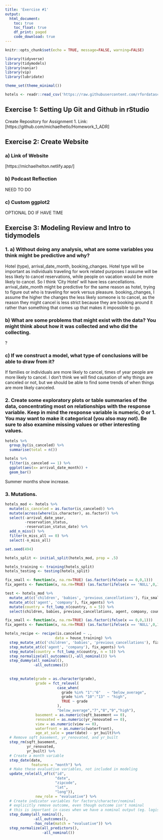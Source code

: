 ```yaml
---
title: 'Exercise #1'
output: 
  html_document:
    toc: true
    toc_float: true
    df_print: paged
    code_download: true
---
```


```r
knitr::opts_chunk$set(echo = TRUE, message=FALSE, warning=FALSE)
```

```r
library(tidyverse)
library(tidymodels)
library(naniar)
library(vip)
library(lubridate)
```

```r
theme_set(theme_minimal())
```

```r
hotels <- readr::read_csv('https://raw.githubusercontent.com/rfordatascience/tidytuesday/master/data/2020/2020-02-11/hotels.csv')
```

## Exercise 1: Setting Up Git and Github in rStudio

Create Repository for Assignment 1. Link: [https://github.com/michaelhetlo/Homework_1_ADR]

## Exercise 2: Create Website

### a) Link of Website

[https://michaelhelton.netlify.app/]

### b) Podcast Reflection

NEED TO DO

### c) Custom ggplot2

OPTIONAL DO IF HAVE TIME

## Exercise 3: Modeling Review and Intro to tidymodels

### 1. a) Without doing any analysis, what are some variables you think might be predictive and why?
Hotel (type), arrival_date_month, booking_changes.  Hotel type will be important as individuals traveling for work related purposes I assume will be less likely to cancel reservations, while people on vacation would be more likely to cancel.  So I think 'City Hotel' will have less cancellations. arrival_date_month might be predictive for the same reason as hotel, trying to figure out who is traveling for work versus pleasure.  booking_changes, I assume the higher the changes the less likely someone is to cancel, as the reason they might cancel is less strict because they are booking around it rather than something that comes up that makes it impossible to go.

### b) What are some problems that might exist with the data? You might think about how it was collected and who did the collecting.
?

### c) If we construct a model, what type of conclusions will be able to draw from it? 
If families or individuals are more likely to cancel, times of year people are more likely to cancel.  I don't think we will find causation of why things are canceled or not, but we should be able to find some trends of when things are more likely canceled. 

### 2. Create some exploratory plots or table summaries of the data, concentrating most on relationships with the response variable. Keep in mind the response variable is numeric, 0 or 1. You may want to make it categorical (you also may not). Be sure to also examine missing values or other interesting values.

```r
hotels %>%
  group_by(is_canceled) %>%
  summarise(total = n())
```

```r
hotels %>%
  filter(is_canceled == 1) %>%
  ggplot(aes(x= arrival_date_month)) +
  geom_bar()
```

Summer months show increase.

### 3. Mutations.

```r
hotels_mod <- hotels %>% 
  mutate(is_canceled = as.factor(is_canceled)) %>% 
  mutate(across(where(is.character), as.factor)) %>% 
  select(-arrival_date_year,
         -reservation_status,
         -reservation_status_date) %>% 
  add_n_miss() %>% 
  filter(n_miss_all == 0) %>% 
  select(-n_miss_all)

set.seed(494)
```

```r
hotels_split <- initial_split(hotels_mod, prop = .5)
```

```r
hotels_training <- training(hotels_split)
hotels_testing <- testing(hotels_split)
```

```r
fix_small <- function(x, na.rm=TRUE) (as.factor(ifelse(x == 0,0,1)))
fix_agents <- function(x, na.rm=TRUE) (as.factor(ifelse(x == 'NULL',0,1)))

test <- hotels_mod %>%
  mutate_at(c('children', 'babies', 'previous_cancellations'), fix_small) %>%
  mutate_at(c('agent', 'company'), fix_agents) %>%
  mutate(country = fct_lump_n(country, n = 5)) %>%
  select(children, babies, previous_cancellations, agent, company, country)
```


```r
fix_small <- function(x, na.rm=TRUE) (as.factor(ifelse(x == 0,0,1)))
fix_agents <- function(x, na.rm=TRUE) (as.factor(ifelse(x == 'NULL',0,1)))

hotels_recipe <- recipe(is.canceled ~ ., 
                       data = house_training) %>%
  step_mutate_at(c('children', 'babies', 'previous_cancellations'), fix_small) %>%
  step_mutate_at(c('agent', 'company'), fix_agents) %>%
  step_mutate(country = fct_lump_n(country, n = 5)) %>%
  step_normalize(all_outcomes(),-all_nominal()) %>%
  step_dummy(all_nominal(), 
             -all_outcomes())
  
  
  step_mutate(grade = as.character(grade),
              grade = fct_relevel(
                        case_when(
                          grade %in% "1":"6"   ~ "below_average",
                          grade %in% "10":"13" ~ "high",
                          TRUE ~ grade
                        ),
                        "below_average","7","8","9","high"),
              basement = as.numeric(sqft_basement == 0),
              renovated = as.numeric(yr_renovated == 0),
              view = as.numeric(view == 0),
              waterfront = as.numeric(waterfront),
              age_at_sale = year(date) - yr_built)%>% 
  # Remove sqft_basement, yr_renovated, and yr_built
  step_rm(sqft_basement, 
          yr_renovated, 
          yr_built) %>% 
  # Create a month variable
  step_date(date, 
            features = "month") %>% 
  # Make these evaluative variables, not included in modeling
  update_role(all_of(c("id",
                       "date",
                       "zipcode", 
                       "lat", 
                       "long")),
              new_role = "evaluative") %>% 
  # Create indicator variables for factors/character/nominal
  # explicitly remove outcome, even though outcome isn't nominal
  # this is important in cases when we have a nominal output (eg. logistic)
  step_dummy(all_nominal(), 
             -all_outcomes(), 
             -has_role(match = "evaluative")) %>% 
  step_normalize(all_predictors(), 
                 -all_nominal())
```











